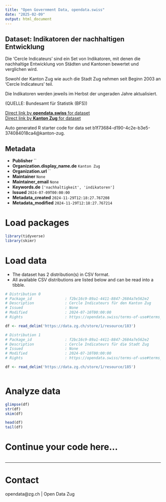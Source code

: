 ```yaml
---
title: "Open Government Data, opendata.swiss"
date: "2025-02-09"
output: html_document
---
```


## Dataset: Indikatoren der nachhaltigen Entwicklung

Die 'Cercle Indicateurs' sind ein Set von Indikatoren, mit denen die nachhaltige Entwicklung von Städten und Kantonen bewertet und verglichen wird.

Sowohl der Kanton Zug wie auch die Stadt Zug nehmen seit Beginn 2003 an 'Cercle Indicateurs' teil.

Die Indikatoren werden jeweils im Herbst der ungeraden Jahre aktualisiert.


(QUELLE: Bundesamt für Statistik (BFS))

[Direct link by **opendata.swiss** for dataset](https://opendata.swiss/de/dataset/indikatoren-der-nachhaltigen-entwicklung)<br>
[Direct link by **Kanton Zug** for dataset](https://www.bfs.admin.ch/bfs/de/home/statistiken/nachhaltige-entwicklung/cercle-indicateurs.html)

Auto generated R starter code for data set b1f73684-d190-4c2e-b3e5-374084018ca4@kanton-zug.

## Metadata

- **Publisher** ``
- **Organization.display_name.de** `Kanton Zug`
- **Organization.url** ``
- **Maintainer** `None`
- **Maintainer_email** `None`
- **Keywords.de** `['nachhaltigkeit', 'indikatoren']`
- **Issued** `2024-07-09T00:00:00`
- **Metadata_created** `2024-11-29T12:18:27.767208`
- **Metadata_modified** `2024-11-29T12:18:27.767214`


# Load packages

```r

library(tidyverse)
library(skimr)

```

# Load data

-   The dataset has 2 distribution(s) in CSV format.
-   All available CSV distributions are listed below and can be read into a tibble.

```r

# Distribution 0
# Package_id               : f2bc16c9-89a1-4411-8847-2684a7e562e2
# Description              : Cercle Indicateurs für den Kanton Zug
# Issued                   : None
# Modified                 : 2024-07-10T00:00:00
# Rights                   : https://opendata.swiss/terms-of-use#terms_by

df <- read_delim('https://data.zg.ch/store/1/resource/183')

# Distribution 1
# Package_id               : f2bc16c9-89a1-4411-8847-2684a7e562e2
# Description              : Cercle Indicateurs für die Stadt Zug
# Issued                   : None
# Modified                 : 2024-07-10T00:00:00
# Rights                   : https://opendata.swiss/terms-of-use#terms_by

df <- read_delim('https://data.zg.ch/store/1/resource/185')



```

# Analyze data

```r

glimpse(df)
str(df)
skim(df)

head(df)
tail(df)

```

# Continue your code here...

```r

```

------------------------------------------------------------------------

# Contact

opendata@zg.ch | Open Data Zug
